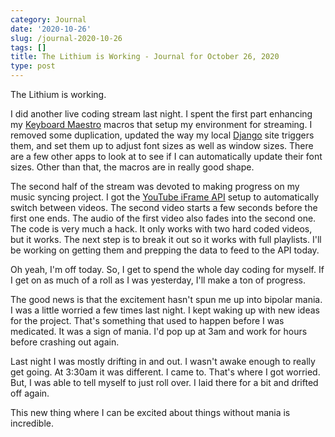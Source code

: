 ```yaml
---
category: Journal
date: '2020-10-26'
slug: /journal-2020-10-26
tags: []
title: The Lithium is Working - Journal for October 26, 2020
type: post
---
```



The Lithium is working.

I did another live coding stream last night. I spent the first part enhancing my [Keyboard Maestro](https://www.keyboardmaestro.com/main/) macros that setup my environment for streaming. I removed some duplication, updated the way my local [Django](https://www.djangoproject.com) site triggers them, and set them up to adjust font sizes as well as window sizes. There are a few other apps to look at to see if I can automatically update their font sizes. Other than that, the macros are in really good shape. 

The second half of the stream was devoted to making progress on my music syncing project. I got the [YouTube iFrame API](https://developers.google.com/youtube/iframe_api_reference) setup to automatically switch between videos. The second video starts a few seconds before the first one ends. The audio of the first video also fades into the second one. The code is very much a hack. It only works with two hard coded videos, but it works. The next step is to break it out so it works with full playlists. I'll be working on getting them and prepping the data to feed to the API today. 

Oh yeah, I'm off today. So, I get to spend the whole day coding for myself. If I get on as much of a roll as I was yesterday, I'll make a ton of progress. 

The good news is that the excitement hasn't spun me up into bipolar mania. I was a little worried a few times last night. I kept waking up with new ideas for the project. That's something that used to happen before I was medicated. It was a sign of mania. I'd pop up at 3am and work for hours before crashing out again.

Last night I was mostly drifting in and out. I wasn't awake enough to really get going. At 3:30am it was different. I came to. That's where I got worried. But, I was able to tell myself to just roll over. I laid there for a bit and drifted off again. 

This new thing where I can be excited about things without mania is incredible.